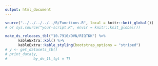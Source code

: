```yaml
---
output: html_document
---
```


```r
source("../../../../../R/Functions.R", local = knitr::knit_global())
# or sys.source("your-script.R", envir = knitr::knit_global())
```

```r
make_ds_releases_tbl("10.7910/DVN/RIQTKK") %>%
      kableExtra::kbl() %>%
      kableExtra::kable_styling(bootstrap_options = "striped")
# y <- get_datasets_tb()
# print_data(y,
#            by_dv_1L_lgl = T)
```



